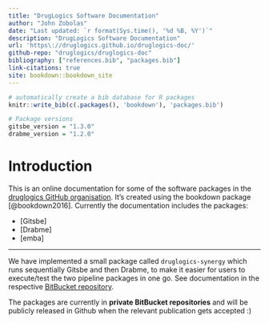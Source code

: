 ```yaml
---
title: "DrugLogics Software Documentation"
author: "John Zobolas"
date: "Last updated: `r format(Sys.time(), '%d %B, %Y')`"
description: "DrugLogics Software Documentation"
url: 'https\://druglogics.github.io/druglogics-doc/'
github-repo: "druglogics/druglogics-doc"
bibliography: ["references.bib", "packages.bib"]
link-citations: true
site: bookdown::bookdown_site
---
```


```r
# automatically create a bib database for R packages
knitr::write_bib(c(.packages(), 'bookdown'), 'packages.bib')

# Package versions
gitsbe_version = "1.3.0"
drabme_version = "1.2.0"
```

# Introduction {-}

This is an online documentation for some of the software packages in the [druglogics GitHub organisation](https://github.com/druglogics/).
It's created using the bookdown package [@bookdown2016].
Currently the documentation includes the packages:

- [Gitsbe]
- [Drabme]
- [emba]

---

We have implemented a small package called `druglogics-synergy` which runs sequentially Gitsbe and then Drabme, to make it easier for users to execute/test the two pipeline packages in one go.
See documentation in the respective [BitBucket repository](https://bitbucket.org/asmundf/druglogics-synergy/src/master/).

:::{.caution}
The packages are currently in **private BitBucket repositories** and will be publicly released in Github when the relevant publication gets accepted :)
:::

